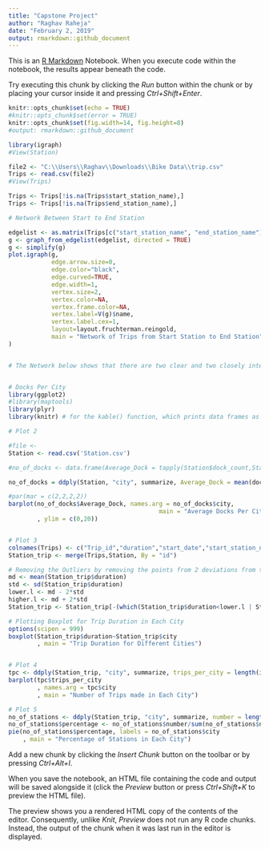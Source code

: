 ---
title: "Capstone Project"
author: "Raghav Raheja"
date: "February 2, 2019"
output: rmarkdown::github_document    
---

This is an [R Markdown](http://rmarkdown.rstudio.com) Notebook. When you execute code within the notebook, the results appear beneath the code. 

Try executing this chunk by clicking the *Run* button within the chunk or by placing your cursor inside it and pressing *Ctrl+Shift+Enter*. 

```{r setup, include=FALSE}

knitr::opts_chunk$set(echo = TRUE)
#knitr::opts_chunk$set(error = TRUE)
knitr::opts_chunk$set(fig.width=14, fig.height=8)
#output: rmarkdown::github_document
```


```{r}

library(igraph)
#View(Station)

file2 <- "C:\\Users\\Raghav\\Downloads\\Bike Data\\trip.csv"
Trips <- read.csv(file2)
#View(Trips)

Trips <- Trips[!is.na(Trips$start_station_name),]
Trips <- Trips[!is.na(Trips$end_station_name),]

# Network Between Start to End Station

edgelist <- as.matrix(Trips[c("start_station_name", "end_station_name")])
g <- graph_from_edgelist(edgelist, directed = TRUE)
g <- simplify(g)
plot.igraph(g, 
            edge.arrow.size=0,
            edge.color="black",
            edge.curved=TRUE,
            edge.width=1,
            vertex.size=2,
            vertex.color=NA, 
            vertex.frame.color=NA, 
            vertex.label=V(g)$name,
            vertex.label.cex=1,
            layout=layout.fruchterman.reingold,
            main = "Network of Trips from Start Station to End Station"
)


# The Network below shows that there are two clear and two closely interlinked clusters


# Docks Per City
library(ggplot2)
#library(maptools)
library(plyr)
library(knitr) # for the kable() function, which prints data frames as tables:

# Plot 2

#file <- 
Station <- read.csv('Station.csv')

#no_of_docks <- data.frame(Average_Dock = tapply(Station$dock_count,Station$city, mean))

no_of_docks = ddply(Station, "city", summarize, Average_Dock = mean(dock_count))

#par(mar = c(2,2,2,2))
barplot(no_of_docks$Average_Dock, names.arg = no_of_docks$city,
                                          main = "Average Docks Per City", xlab = "City", ylab = "Docks", col = "lightsalmon"
        , ylim = c(0,20))


# Plot 3
colnames(Trips) <- c("Trip_id","duration","start_date","start_station_name","id","end_date","end_station_name","end_station_id","bike_id",            "subscription_type","zip_code")
Station_trip <- merge(Trips,Station, By = "id")

# Removing the Outliers by removing the points from 2 deviations from the mean
md <- mean(Station_trip$duration)              
std <- sd(Station_trip$duration)
lower.l <- md - 2*std
higher.l <- md + 2*std
Station_trip <- Station_trip[-(which(Station_trip$duration<lower.l | Station_trip$duration >higher.l)),]

# Plotting Boxplot for Trip Duration in Each City
options(scipen = 999)
boxplot(Station_trip$duration~Station_trip$city
        , main = "Trip Duration for Different Cities")


# Plot 4
tpc <- ddply(Station_trip, "city", summarize, trips_per_city = length(id))
barplot(tpc$trips_per_city
        , names.arg = tpc$city
        , main = "Number of Trips made in Each City")

# Plot 5
no_of_stations <- ddply(Station_trip, "city", summarize, number = length(id))
no_of_stations$percentage <- no_of_stations$number/sum(no_of_stations$number)
pie(no_of_stations$percentage, labels = no_of_stations$city
    , main = "Percentage of Stations in Each City")

```


Add a new chunk by clicking the *Insert Chunk* button on the toolbar or by pressing *Ctrl+Alt+I*.

When you save the notebook, an HTML file containing the code and output will be saved alongside it (click the *Preview* button or press *Ctrl+Shift+K* to preview the HTML file).

The preview shows you a rendered HTML copy of the contents of the editor. Consequently, unlike *Knit*, *Preview* does not run any R code chunks. Instead, the output of the chunk when it was last run in the editor is displayed.

